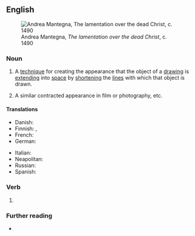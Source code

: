 ==English==
[[File:Andrea_Mantegna_-_The_Lamentation_over_the_Dead_Christ_-_WGA13981.jpg|thumb|Andrea Mantegna, ''The lamentation over the dead Christ'', c. 1490]]

===Noun===
{{en-noun|~}}

# {{lb|en|arts}} A [[technique]] for creating the appearance that the object of a [[drawing]] is [[extend]]ing into [[space]] by [[shorten]]ing the [[line]]s with which that object is drawn.
# A similar contracted appearance in film or photography, etc.

====Translations====
{{trans-top|art technique}}
* Danish: {{t|da|forkortning|c}}
* Finnish: {{t|fi|[[perspektiivi]]n [[lyhennys]]}}, {{t+|fi|lyhennys}}
* French: {{t+|fr|raccourci|m}}
* German: {{t+|de|Verkürzung|f}}
{{trans-mid}}
* Italian: {{t+|it|scorcio|m}}
* Neapolitan: {{t|nap|scurcio}}
* Russian: {{t+|ru|ра́курс}}
* Spanish: {{t+|es|escorzo|m}}
{{trans-bottom}}

===Verb===
{{head|en|verb form}}

# {{present participle of|en|foreshorten|nocat=1}}

===Further reading===
* {{pedia|Perspective_(graphical)#Foreshortening|foreshortening}}